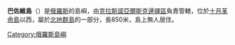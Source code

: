 {{Infobox islands
| name             =巴佐维岛
| image map        =Golfo Uzkij-it.svg
| pushpin_map      = Russia
| coordinates      ={{coord|display=it}}
| country          = {{RUS}}
| population       = 0
}}
'''巴佐維島'''（{{lang-ru|Остров Базовый}}）是[[俄羅斯|俄羅斯]]的島嶼，由[[克拉斯諾亞爾斯克邊疆區|克拉斯諾亞爾斯克邊疆區]]負責管轄，位於[[十月革命島|十月革命島]]以西，屬於[[北地群島|北地群島]]的一部分，長850米，島上無人居住。

{{Russia-geo-stub}}
[[Category:俄羅斯島嶼|Category:俄羅斯島嶼]]